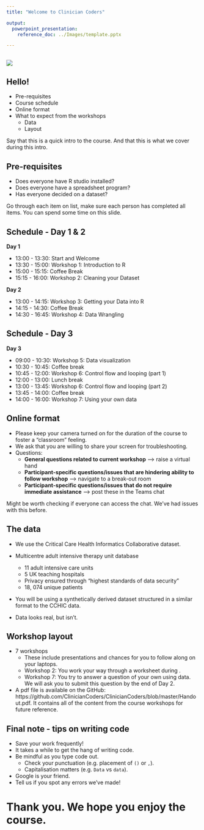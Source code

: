 ```yaml
---
title: "Welcome to Clinician Coders"

output: 
  powerpoint_presentation:
    reference_doc: ../Images/template.pptx

---
```


##

![](../Images/ClinicianCodersBranding_FINAL_CMYK_Colour.png)

## Hello!

- Pre-requisites
- Course schedule
- Online format
- What to expect from the workshops
    - Data
    - Layout

::: notes
Say that this is a quick intro to the course. And that this is what we cover during this intro.
:::

## Pre-requisites

- Does everyone have R studio installed?
- Does everyone have a spreadsheet program?
- Has everyone decided on a dataset? 

::: notes
Go through each item on list, make sure each person has completed all items. You can spend some time on this slide.
:::

## Schedule - Day 1 & 2

**Day 1**

- 13:00 - 13:30: Start and Welcome
- 13:30 - 15:00: Workshop 1: Introduction to R
- 15:00 - 15:15: Coffee Break
- 15:15 - 16:00: Workshop 2: Cleaning your Dataset

**Day 2**

- 13:00 - 14:15: Workshop 3: Getting your Data into R 
- 14:15 - 14:30: Coffee Break
- 14:30 - 16:45: Workshop 4: Data Wrangling 

## Schedule - Day 3

**Day 3**

- 09:00 - 10:30: Workshop 5: Data visualization
- 10:30 - 10:45: Coffee break
- 10:45 - 12:00: Workshop 6: Control flow and looping (part 1)
- 12:00 - 13:00: Lunch break
- 13:00 - 13:45: Workshop 6: Control flow and looping (part 2)
- 13:45 - 14:00: Coffee break
- 14:00 - 16:00: Workshop 7: Using your own data

## Online format

- Please keep your camera turned on for the duration of the course to foster a "classroom" feeling.
- We ask that you are willing to share your screen for troubleshooting.
- Questions:
  - **General questions related to current workshop** --> raise a virtual hand
  - **Participant-specific questions/issues that are hindering ability to follow workshop** --> navigate to a break-out room 
  - **Participant-specific questions/issues that do not require immediate assistance** --> post these in the Teams chat

::: notes
Might be worth checking if everyone can access the chat. We've had issues with this before.
:::

## The data

- We use the Critical Care Health Informatics Collaborative dataset.

- Multicentre adult intensive therapy unit database
    - 11 adult intensive care units
    - 5 UK teaching hospitals
    - Privacy ensured through “highest standards of data security”
    - 18, 074 unique patients
    
- You will be using a synthetically derived dataset structured in a similar format to the CCHIC data. 
- Data looks real, but isn't.

## Workshop layout

- 7 workshops
    - These include presentations and chances for you to follow along on your laptops.
    - Workshop 2: You work your way through a worksheet during . 
    - Workshop 7: You try to answer a question of your own using data. We will ask you to submit this question by the end of Day 2.
- A pdf file is available on the GitHub: https://github.com/ClinicianCoders/ClinicianCoders/blob/master/Handout.pdf. It contains all of the content from the course workshops for future reference.  

## Final note - tips on writing code

- Save your work frequently!
- It takes a while to get the hang of writing code. 
- Be mindful as you type code out. 
    - Check your punctuation (e.g. placement of `()` or `,`). 
    - Capitalisation matters (e.g. `Data` vs `data`).
- Google is your friend.
- Tell us if you spot any errors we've made!

# **Thank you. We hope you enjoy the course.**
